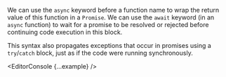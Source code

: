 

We can use the `async` keyword before a function name to wrap the return value of this function in a `Promise`. We can use the `await` keyword (in an `async` function) to wait for a promise to be resolved or rejected before continuing code execution in this block.

This syntax also propagates exceptions that occur in promises using a `try`/`catch` block, just as if the code were running synchronously.

<EditorConsole {...example} />
